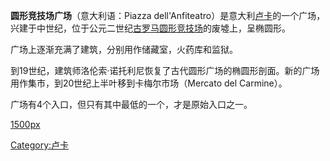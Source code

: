 {{Coord|43|50|43.27|N|10|30|22.80|E|type:landmark_region:IT|display=title}}
'''圆形竞技场广场'''（意大利语：Piazza dell'Anfiteatro）是意大利[[卢卡|卢卡]]的一个广场，兴建于中世纪，位于公元二世纪[[古罗马|古罗马]][[圆形竞技场|圆形竞技场]]的废墟上，呈椭圆形。

广场上逐渐充满了建筑，分别用作储藏室，火药库和监狱。

到19世纪，建筑师洛伦索·诺托利尼恢复了古代圆形广场的椭圆形剖面。新的广场用作集市，到20世纪上半叶移到卡梅尔市场（Mercato del Carmine）。 

广场有4个入口，但只有其中最低的一个，才是原始入口之一。 

[[image:Piazza_Anfiteatro_Lucca_360.jpg|1500px]]

[[Category:卢卡|Category:卢卡]]
{{意大利地理小作品}}